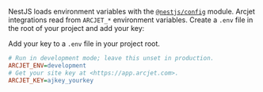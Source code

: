 NestJS loads environment variables with the [`@nestjs/config`][nestjs-config]
module.
Arcjet integrations read from `ARCJET_*` environment variables.
Create a `.env` file in the root of your project and add your key:

Add your key to a `.env` file in your project root.

```ini title=".env"
# Run in development mode; leave this unset in production.
ARCJET_ENV=development
# Get your site key at <https://app.arcjet.com>.
ARCJET_KEY=ajkey_yourkey
```

[nestjs-config]: https://docs.nestjs.com/techniques/configuration
